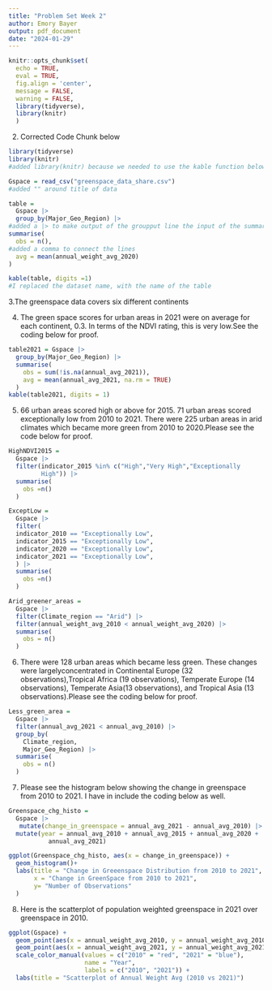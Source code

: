 ```yaml
---
title: "Problem Set Week 2"
author: Emory Bayer
output: pdf_document
date: "2024-01-29"
---
```


```r
knitr::opts_chunk$set(
  echo = TRUE,
  eval = TRUE,
  fig.align = 'center',
  message = FALSE,
  warning = FALSE,
  library(tidyverse),
  library(knitr)
  )
```



2. Corrected Code Chunk below 
```r
library(tidyverse)
library(knitr)
#added library(knitr) because we needed to use the kable function below

Gspace = read_csv("greenspace_data_share.csv")
#added "" around title of data

table = 
  Gspace |> 
  group_by(Major_Geo_Region) |>
#added a |> to make output of the groupput line the input of the summarise line
summarise(
  obs = n(),
#added a comma to connect the lines 
  avg = mean(annual_weight_avg_2020)
)

kable(table, digits =1)
#I replaced the dataset name, with the name of the table
```

3.The greenspace data covers six different continents


4. The green space scores for urban areas in 2021 were on average for each 
continent, 0.3. In terms of the NDVI rating, this is very low.See the coding below for proof. 
```r
table2021 = Gspace |>
  group_by(Major_Geo_Region) |>
  summarise(
    obs = sum(!is.na(annual_avg_2021)),
    avg = mean(annual_avg_2021, na.rm = TRUE)
  )
kable(table2021, digits = 1)
```
5. 66 urban areas scored high or above for 2015. 71 urban areas scored exceptionally low from 2010 to 2021. There were 225 urban areas in arid climates which became more green from 2010 to 2020.Please see the code below for proof. 
```r
HighNDVI2015 = 
  Gspace |>
  filter(indicator_2015 %in% c("High","Very High","Exceptionally
         High")) |>
  summarise(
    obs =n()
  )

ExceptLow = 
  Gspace |>
  filter(
  indicator_2010 == "Exceptionally Low",
  indicator_2015 == "Exceptionally Low",
  indicator_2020 == "Exceptionally Low",
  indicator_2021 == "Exceptionally Low", 
  ) |>
  summarise(
    obs =n()
  )

Arid_greener_areas = 
  Gspace |>
  filter(Climate_region == "Arid") |>
  filter(annual_weight_avg_2010 < annual_weight_avg_2020) |>
  summarise(
    obs = n()
  )
```
6. There were 128 urban areas which became less green. These changes were largelyconcentrated in Continental Europe (32 observations),Tropical
Africa (19 observations), Temperate Europe (14 observations), Temperate Asia(13 observations), and Tropical Asia (13 observations).Please see the coding below for proof. 
```r
Less_green_area = 
  Gspace |>
  filter(annual_avg_2021 < annual_avg_2010) |>
  group_by(
    Climate_region,
    Major_Geo_Region) |>
  summarise(
    obs = n()
  )
```
7. Please see the histogram below showing the change in greenspace from 2010 to 2021. I have in include the coding below as well. 
```r
Greenspace_chg_histo = 
  Gspace |>
   mutate(change_in_greenspace = annual_avg_2021 - annual_avg_2010) |>
  mutate(year = annual_avg_2010 + annual_avg_2015 + annual_avg_2020 + 
           annual_avg_2021)

ggplot(Greenspace_chg_histo, aes(x = change_in_greenspace)) + 
  geom_histogram()+
  labs(title = "Change in Greeenspace Distribution from 2010 to 2021",
       x = "Change in GreenSpace from 2010 to 2021",
       y= "Number of Observations"
  )
```

8. Here is the scatterplot of population weighted greenspace in 2021 over greenspace in 2010. 
```r
ggplot(Gspace) +
  geom_point(aes(x = annual_weight_avg_2010, y = annual_weight_avg_2010, color = "2010")) +
  geom_point(aes(x = annual_weight_avg_2021, y = annual_weight_avg_2021, color = "2021")) +
  scale_color_manual(values = c("2010" = "red", "2021" = "blue"), 
                     name = "Year",
                     labels = c("2010", "2021")) +
  labs(title = "Scatterplot of Annual Weight Avg (2010 vs 2021)")
```
